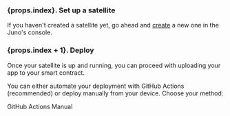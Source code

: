 

### {props.index}. Set up a satellite

If you haven't created a satellite yet, go ahead and [create](../../create-a-satellite.mdx) a new one in the Juno's console.

### {props.index + 1}. Deploy

Once your satellite is up and running, you can proceed with uploading your app to your smart contract.

You can either automate your deployment with GitHub Actions (recommended) or deploy manually from your device. Choose your method:

<div style={{display: "flex", gap: "1rem", justifyContent: "center", margin: "2rem 0 2.45rem"}}>
  <Link
    className="button button--hero"
    to="/docs/guides/github-actions"
  >GitHub Actions</Link>

  <Link
    className="button button--juno"
    to="/docs/guides/manual-deployment"
  >Manual</Link>
</div>
